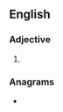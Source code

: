 ==English==

===Adjective===
{{head|en|adjective comparative form}}

# {{en-comparative of|dozy}}

===Anagrams===
* {{anagrams|en|zeroid}}